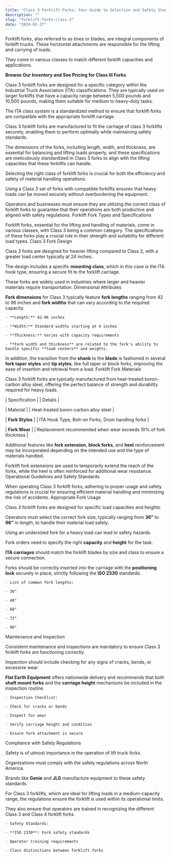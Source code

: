 ```yaml
---
title: "Class 3 Forklift Forks: Your Guide to Selection and Safety Standards"
description: ""
slug: "forklift-forks-class-3"
date: "2024-02-27"
---
```



Forklift forks, also referred to as tines or blades, are integral components of forklift trucks. These horizontal attachments are responsible for the lifting and carrying of loads.

They come in various classes to match different forklift capacities and applications.

**Browse Our Inventory and See Pricing for Class III Forks**

Class 3 forklift forks are designed for a specific category within the Industrial Truck Association (ITA) classifications. They are typically used on larger forklifts that have a capacity range between 5,500 pounds and 10,500 pounds, making them suitable for medium to heavy-duty tasks.

The ITA class system is a standardized method to ensure that forklift forks are compatible with the appropriate forklift carriage.

Class 3 forklift forks are manufactured to fit the carriage of class 3 forklifts securely, enabling them to perform optimally while maintaining safety standards.

The dimensions of the forks, including length, width, and thickness, are essential for balancing and lifting loads properly, and these specifications are meticulously standardized in Class 3 forks to align with the lifting capacities that these forklifts can handle.

Selecting the right class of forklift forks is crucial for both the efficiency and safety of material handling operations.

Using a Class 3 set of forks with compatible forklifts ensures that heavy loads can be moved securely without overburdening the equipment.

Operators and businesses must ensure they are utilizing the correct class of forklift forks to guarantee that their operations are both productive and aligned with safety regulations.
Forklift Fork Types and Specifications

Forklift forks, essential for the lifting and handling of materials, come in various classes, with Class 3 being a common category. The specifications of these forks play a crucial role in their strength and suitability for different load types.
Class 3 Fork Design

Class 3 forks are designed for heavier lifting compared to Class 2, with a greater load center typically at 24 inches.

The design includes a specific **mounting class**, which in this case is the ITA hook type, ensuring a secure fit to the forklift carriage.

These forks are widely used in industries where larger and heavier materials require transportation.
Dimensional Attributes

**Fork dimensions** for Class 3 typically feature **fork lengths** ranging from 42 to 96 inches and **fork widths** that can vary according to the required capacity.

 	- **Length:** 42-96 inches

 	- **Width:** Standard widths starting at 4 inches

 	- **Thickness:** Varies with capacity requirements

 	- **Fork width and thickness** are related to the fork's ability to handle specific **load centers** and weights.

In addition, the transition from the **shank** to the **blade** is fashioned in several **fork taper styles** and **tip styles**, like full taper or block forks, improving the ease of insertion and retrieval from a load.
Forklift Fork Materials

Class 3 forklift forks are typically manufactured from heat-treated boron-carbon alloy steel, offering the perfect balance of strength and durability required for heavy loads.

| Specification |
| Details |

| Material |
| Heat-treated boron-carbon alloy steel |

| **Fork Styles** |
| ITA Hook Type, Bolt-on Forks, Drum handling forks |

| **Fork Wear** |
| Replacement recommended when wear exceeds 10% of fork thickness |

Additional features like **fork extension**, **block forks**, and **heel** reinforcement may be incorporated depending on the intended use and the type of materials handled.

Forklift fork extensions are used to temporarily extend the reach of the forks, while the heel is often reinforced for additional wear resistance.
Operational Guidelines and Safety Standards

When operating Class 3 forklift forks, adhering to proper usage and safety regulations is crucial for ensuring efficient material handling and minimizing the risk of accidents.
Appropriate Fork Usage

Class 3 forklift forks are designed for specific load capacities and heights.

Operators must select the correct fork size, typically ranging from **36”** to **96”** in length, to handle their material load safely.

Using an undersized fork for a heavy load can lead to safety hazards.

Fork orders need to specify the right **capacity** and **height** for the task.

**ITA carriages** should match the forklift blades by size and class to ensure a secure connection.

Forks should be correctly inserted into the carriage with the **positioning lock** securely in place, strictly following the **ISO 2330** standards.

 	- List of common fork lengths:

 	- 36"

 	- 48"

 	- 60"

 	- 72"

 	- 96"

Maintenance and Inspection

Consistent maintenance and inspections are mandatory to ensure Class 3 forklift forks are functioning correctly.

Inspection should include checking for any signs of cracks, bends, or excessive wear.

**Flat Earth Equipment** offers nationwide delivery and recommends that both **shaft mount forks** and the **carriage height** mechanisms be included in the inspection routine.

 	- Inspection Checklist:

 	- Check for cracks or bends

 	- Inspect for wear

 	- Verify carriage height and condition

 	- Ensure fork attachment is secure

Compliance with Safety Regulations

Safety is of utmost importance in the operation of lift truck forks.

Organizations must comply with the safety regulations across North America.

Brands like **Genie** and **JLG** manufacture equipment to these safety standards.

For Class 3 forklifts, which are ideal for lifting loads in a medium-capacity range, the regulations ensure the forklift is used within its operational limits.

They also ensure that operators are trained in recognizing the different Class 3 and Class 4 forklift forks.

 	- Safety Standards:

 	- **ISO 2330**: Fork safety standards

 	- Operator training requirements

 	- Class distinctions between forklift forks

